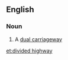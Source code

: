 ==English==

===Noun===
{{en-noun|sg=[[divided]] [[highway]]}}

#{{US}} A [[dual carriageway]]

[[et:divided highway]]